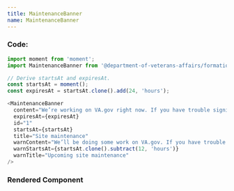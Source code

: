 ```yaml
---
title: MaintenanceBanner
name: MaintenanceBanner
---
```




### Code:
```javascript
import moment from 'moment';
import MaintenanceBanner from '@department-of-veterans-affairs/formation-react/MaintenanceBanner'

// Derive startsAt and expiresAt.
const startsAt = moment();
const expiresAt = startsAt.clone().add(24, 'hours');

<MaintenanceBanner
  content="We’re working on VA.gov right now. If you have trouble signing in or using tools, check back after we're finished. Thank you for your patience."
  expiresAt={expiresAt}
  id="1"
  startsAt={startsAt}
  title="Site maintenance"
  warnContent="We’ll be doing some work on VA.gov. If you have trouble signing in or using tools, check back after we're finished. Thank you for your patience."
  warnStartsAt={startsAt.clone().subtract(12, 'hours')}
  warnTitle="Upcoming site maintenance"
/>
```

### Rendered Component
<div className="site-c-reactcomp__rendered">
  <MaintenanceBanner
    content="We’re working on VA.gov right now. If you have trouble signing in or using tools, check back after we're finished. Thank you for your patience."
    expiresAt={moment().add(24, 'hours')}
    id="1"
    startsAt={moment()}
    title="Site maintenance"
    warnContent="We’ll be doing some work on VA.gov. If you have trouble signing in or using tools, check back after we're finished. Thank you for your patience."
    warnStartsAt={moment().subtract(12, 'hours')}
    warnTitle="Upcoming site maintenance"
  />
</div>
